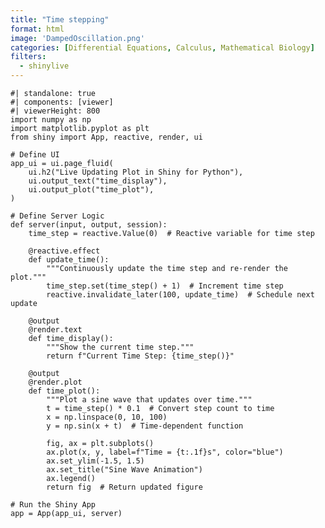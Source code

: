```yaml
---
title: "Time stepping"
format: html 
image: 'DampedOscillation.png'
categories: [Differential Equations, Calculus, Mathematical Biology]
filters:
  - shinylive
---
```



```shinylive-python
#| standalone: true
#| components: [viewer]
#| viewerHeight: 800
import numpy as np
import matplotlib.pyplot as plt
from shiny import App, reactive, render, ui

# Define UI
app_ui = ui.page_fluid(
    ui.h2("Live Updating Plot in Shiny for Python"),
    ui.output_text("time_display"),
    ui.output_plot("time_plot"),
)

# Define Server Logic
def server(input, output, session):
    time_step = reactive.Value(0)  # Reactive variable for time step

    @reactive.effect
    def update_time():
        """Continuously update the time step and re-render the plot."""
        time_step.set(time_step() + 1)  # Increment time step
        reactive.invalidate_later(100, update_time)  # Schedule next update

    @output
    @render.text
    def time_display():
        """Show the current time step."""
        return f"Current Time Step: {time_step()}"

    @output
    @render.plot
    def time_plot():
        """Plot a sine wave that updates over time."""
        t = time_step() * 0.1  # Convert step count to time
        x = np.linspace(0, 10, 100)
        y = np.sin(x + t)  # Time-dependent function

        fig, ax = plt.subplots()
        ax.plot(x, y, label=f"Time = {t:.1f}s", color="blue")
        ax.set_ylim(-1.5, 1.5)
        ax.set_title("Sine Wave Animation")
        ax.legend()
        return fig  # Return updated figure

# Run the Shiny App
app = App(app_ui, server)


```



